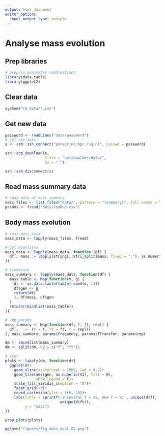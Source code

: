 ```yaml
---
output: html_document
editor_options: 
  chunk_output_type: console
---
```


# Analyse mass evolution

## Prep libraries

```r
# prepare parameter combinations
library(data.table)
library(ggplot2)
```

## Clear data

```r
system("rm data/*.csv")
```

## Get new data

```r
password <- readLines("data/password")
# get new data
s <- ssh::ssh_connect("peregrine.hpc.rug.nl", passwd = password)

ssh::scp_download(s,
                  files = "noisewalker/data/",
                  to = ".")

ssh::ssh_disconnect(s)
```

## Read mass summary data

```r
# read data of mass summary
mass_files <- list.files("data/", pattern = "(summary)", full.names = T)
params <- fread("data/lookup.csv")
```

## Body mass evolution

```r
# read mass data
mass_data <- lapply(mass_files, fread)

# get quantiles
mass_data <- lapply(mass_data, function (df) {
  df[, mass := lapply(stringi::stri_split(mass, fixed = ";"), as.numeric)]
})

# summarise
mass_summary <- lapply(mass_data, function(df) {
  mass_table <- Map(function(m, g) {
    dt <- as.data.table(table(round(m, 1)))
    dt$gen <- g
    return(dt)
    }, df$mass, df$gen
  )
  return(rbindlist(mass_table))
})
```

```r
# add params
mass_summary <- Map(function(df, f, ft, repl) {
  df[, `:=` (f = f, ft = ft, r = repl)]
}, mass_summary, params$frequency, params$fTransfer, params$rep)
```


```r
dm <- rbindlist(mass_summary)
dm <- split(dm, by = c("f", "ft"))

# plot
plots <- lapply(dm, function(d){
  ggplot(d)+
    geom_vline(xintercept = 1000, lwd = 0.2)+
    geom_tile(aes(gen, as.numeric(V1), fill = N),
              show.legend = F)+
    scale_fill_viridis_c(option = "D")+
    facet_grid(~r)+
    coord_cartesian(ylim = c(0, 10))+
    labs(title = sprintf('ancestral f = %s, new f = %s', unique(d$f), 
                         unique(d$ft)),
         y = "mass")
})

wrap_plots(plots)

ggsave("figures/fig_mass_evol_02.png")
```
